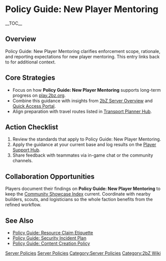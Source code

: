 {{Short description|Policy Guide: New Player Mentoring clarifies enforcement scope, rationale, and reporting expectations for new player mentoring}}
= Policy Guide: New Player Mentoring =
{{2bZ Navbox}}
__TOC__

== Overview ==
Policy Guide: New Player Mentoring clarifies enforcement scope, rationale, and reporting
expectations for new player mentoring. This entry links back to [[Category:Server
Policies|Server Policies]] for additional context.

== Core Strategies ==
* Focus on how '''Policy Guide: New Player Mentoring''' supports long-term progress on [[play.2bz.org]].
* Combine this guidance with insights from [[2bZ Server Overview]] and [[Quick Access Portal]].
* Align preparation with travel routes listed in [[Transport Planner Hub]].

== Action Checklist ==
# Review the [[Category:Server Policies|Server Policies]] standards that apply to Policy Guide: New Player Mentoring.
# Apply the guidance at your current base and log results on the [[Player Support Hub]].
# Share feedback with teammates via in-game chat or the community channels.

== Collaboration Opportunities ==
Players document their findings on '''Policy Guide: New Player Mentoring''' to keep the
[[Community Showcase Index]] current. Coordinate with nearby builders, scouts, and
logisticians so the whole faction benefits from the refined workflow.

== See Also ==
* [[Policy Guide: Resource Claim Etiquette]]
* [[Policy Guide: Security Incident Plan]]
* [[Policy Guide: Content Creation Policy]]

[[Category:Server Policies]]
[[Category:2bZ Wiki]]
